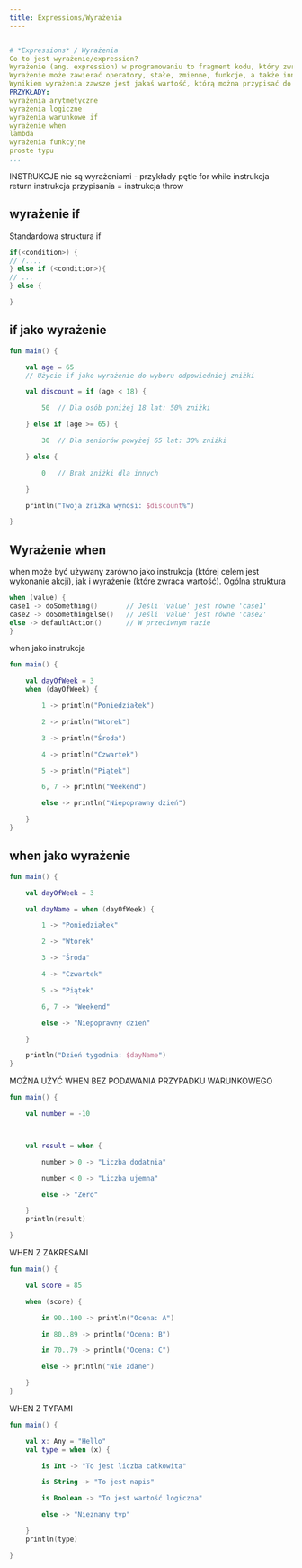 ```yaml
---
title: Expressions/Wyrażenia
----


# *Expressions* / Wyrażenia
Co to jest wyrażenie/expression?
Wyrażenie (ang. expression) w programowaniu to fragment kodu, który zwraca wartość.
Wyrażenie może zawierać operatory, stałe, zmienne, funkcje, a także inne wyrażenia.
Wynikiem wyrażenia zawsze jest jakaś wartość, którą można przypisać do zmiennej, użyć jako argument w funkcji lub operować dalej.
PRZYKŁADY:
wyrażenia arytmetyczne
wyrażenia logiczne
wyrażenia warunkowe if
wyrażenie when
lambda
wyrażenia funkcyjne
proste typu
...
```

INSTRUKCJE nie są wyrażeniami - przykłady
pętle
for
while
instrukcja return
instrukcja przypisania =
instrukcja throw

## wyrażenie if
Standardowa struktura if
```kotlin
if(<condition>) {
// /....
} else if (<condition>){
// ...
} else {

}
```

## if jako wyrażenie
```kotlin
fun main() {

    val age = 65
    // Użycie if jako wyrażenie do wyboru odpowiedniej zniżki

    val discount = if (age < 18) {

        50  // Dla osób poniżej 18 lat: 50% zniżki

    } else if (age >= 65) {

        30  // Dla seniorów powyżej 65 lat: 30% zniżki

    } else {

        0   // Brak zniżki dla innych

    }

    println("Twoja zniżka wynosi: $discount%")

}
```

## Wyrażenie when
when może być używany zarówno
jako instrukcja (której celem jest wykonanie akcji),
jak i wyrażenie (które zwraca wartość).
Ogólna struktura
```kotlin
when (value) {
case1 -> doSomething()       // Jeśli 'value' jest równe 'case1'
case2 -> doSomethingElse()   // Jeśli 'value' jest równe 'case2'
else -> defaultAction()      // W przeciwnym razie
}
```

when jako instrukcja
```kotlin
fun main() {

    val dayOfWeek = 3
    when (dayOfWeek) {

        1 -> println("Poniedziałek")

        2 -> println("Wtorek")

        3 -> println("Środa")

        4 -> println("Czwartek")

        5 -> println("Piątek")

        6, 7 -> println("Weekend")

        else -> println("Niepoprawny dzień")

    }
}
```


## when jako wyrażenie
```kotlin
fun main() {

    val dayOfWeek = 3

    val dayName = when (dayOfWeek) {

        1 -> "Poniedziałek"

        2 -> "Wtorek"

        3 -> "Środa"

        4 -> "Czwartek"

        5 -> "Piątek"

        6, 7 -> "Weekend"

        else -> "Niepoprawny dzień"

    }

    println("Dzień tygodnia: $dayName")
}
```

MOŻNA UŻYĆ WHEN BEZ PODAWANIA PRZYPADKU WARUNKOWEGO

```kotlin
fun main() {

    val number = -10



    val result = when {

        number > 0 -> "Liczba dodatnia"

        number < 0 -> "Liczba ujemna"

        else -> "Zero"

    }
    println(result)

}
```

WHEN Z ZAKRESAMI

```kotlin
fun main() {

    val score = 85

    when (score) {

        in 90..100 -> println("Ocena: A")

        in 80..89 -> println("Ocena: B")

        in 70..79 -> println("Ocena: C")

        else -> println("Nie zdane")

    }
}
```


WHEN Z TYPAMI

```kotlin
fun main() {

    val x: Any = "Hello"
    val type = when (x) {

        is Int -> "To jest liczba całkowita"

        is String -> "To jest napis"

        is Boolean -> "To jest wartość logiczna"

        else -> "Nieznany typ"

    }
    println(type)

}

```